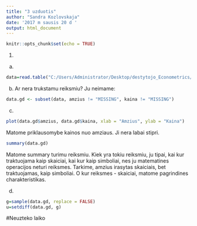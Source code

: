 ```yaml
---
title: "3 uzduotis"
author: "Sandra Kozlovskaja"
date: '2017 m sausis 20 d '
output: html_document
---
```


```r
knitr::opts_chunk$set(echo = TRUE)
```
1.
a.
```r
data=read.table("C:/Users/Administrator/Desktop/destytojo_Econometrics/Econometrics1/Egzaminas/data.csv", stringsAsFactors = FALSE, header=TRUE, sep = ";", skip=7)
```
b. Ar nera trukstamu reiksmiu? Ju neimame:
```r
data.gd <- subset(data, amzius != "MISSING", kaina != "MISSING")
```

c.
```r
plot(data.gd$amzius, data.gd$kaina, xlab = "Amzius", ylab = "Kaina")
```

Matome priklausomybe kainos nuo amziaus. Ji nera labai stipri.
```r
summary(data.gd)
```
Matome summary turimu reiksmiu. Kiek yra tokiu reiksmiu, ju tipai, kai kur traktuojama kaip skaiciai, kai kur kaip simboliai, nes ju matematines operacijos neturi reiksmes. Tarkime, amzius irasytas skaiciais, bet traktuojamas, kaip simboliai. O kur reiksmes - skaiciai, matome pagrindines charakteristikas.

d.
```r
g=sample(data.gd, replace = FALSE)
u=setdiff(data.gd, g)
```

#Neuzteko laiko